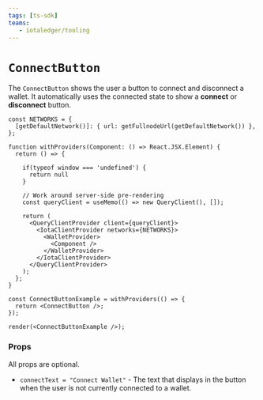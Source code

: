 ```yaml
---
tags: [ts-sdk]
teams:
   - iotaledger/tooling
---
```

# `ConnectButton`

The `ConnectButton` shows the user a button to connect and disconnect a wallet. It automatically
uses the connected state to show a **connect** or **disconnect** button.

```tsx live noInline
const NETWORKS = {
  [getDefaultNetwork()]: { url: getFullnodeUrl(getDefaultNetwork()) },
};

function withProviders(Component: () => React.JSX.Element) {
  return () => {

    if(typeof window === 'undefined') {
      return null
    }

    // Work around server-side pre-rendering
    const queryClient = useMemo(() => new QueryClient(), []);

    return (
      <QueryClientProvider client={queryClient}>
        <IotaClientProvider networks={NETWORKS}>
          <WalletProvider>
            <Component />
          </WalletProvider>
        </IotaClientProvider>
      </QueryClientProvider>
    );
  };
}

const ConnectButtonExample = withProviders(() => {
  return <ConnectButton />;
});

render(<ConnectButtonExample />);
```

### Props

All props are optional.

-   `connectText = "Connect Wallet"` - The text that displays in the button when the user is not
    currently connected to a wallet.
